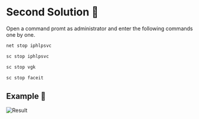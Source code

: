 # Second Solution 🔧

Open a command promt as administrator and enter the following commands one by one.

```bash
net stop iphlpsvc
```
```bash
sc stop iphlpsvc
```
```bash
sc stop vgk
```
```bash
sc stop faceit
```

## Example 🚀

![Result](https://i.imgur.com/CwS7Bgn.png)